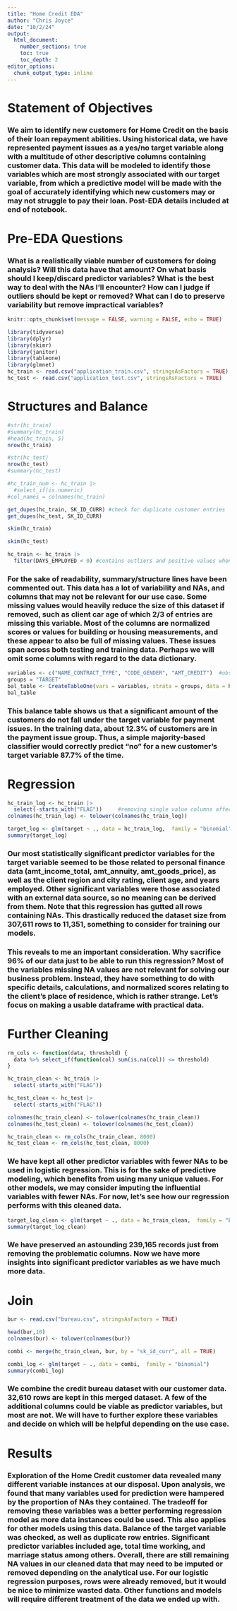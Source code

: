 ---
title: "Home Credit EDA"
author: "Chris Joyce"
date: "10/2/24"
output: 
  html_document:
    number_sections: true
    toc: true
    toc_depth: 2
editor_options:
  chunk_output_type: inline
---

# Statement of Objectives

### We aim to identify new customers for Home Credit on the basis of their loan repayment abilities.  Using historical data, we have represented payment issues as a yes/no target variable along with a multitude of other descriptive columns containing customer data.  This data will be modeled to identify those variables which are most strongly associated with our target variable, from which a predictive model will be made with the goal of accurately identifying which new customers may or may not struggle to pay their loan.  Post-EDA details included at end of notebook.


# Pre-EDA Questions

### What is a realistically viable number of customers for doing analysis?  Will this data have that amount?  On what basis should I keep/discard predictor variables? What is the best way to deal with the NAs I'll encounter? How can I judge if outliers should be kept or removed?   What can I do to preserve variability but remove impractical variables? 


```{r setup, include=FALSE}
knitr::opts_chunk$set(message = FALSE, warning = FALSE, echo = TRUE)

library(tidyverse)
library(dplyr)
library(skimr)
library(janitor)
library(tableone)
library(glmnet)
hc_train <- read.csv("application_train.csv", stringsAsFactors = TRUE)
hc_test <- read.csv("application_test.csv", stringsAsFactors = TRUE)
```


# Structures and Balance
```{r}
#str(hc_train)
#summary(hc_train)
#head(hc_train, 5)
nrow(hc_train)
```
```{r}
#str(hc_test)
nrow(hc_test)
#summary(hc_test)
```
```{r}
#hc_train_num <- hc_train |>
  #select_if(is.numeric)
#col_names = colnames(hc_train)
```

```{r}
get_dupes(hc_train, SK_ID_CURR) #check for duplicate customer entries
get_dupes(hc_test, SK_ID_CURR)
```
```{r}
skim(hc_train)
```
```{r}
skim(hc_test)
```
```{r}
hc_train <- hc_train |>
  filter(DAYS_EMPLOYED < 0) #contains outliers and positive values when all values should be negative
```

### For the sake of readability, summary/structure lines have been commented out.  This data has a lot of variability and NAs, and columns that may not be relevant for our use case. Some missing values would heavily reduce the size of this dataset if removed, such as client car age of which 2/3 of entries are missing this variable.  Most of the columns are normalized scores or values for building or housing measurements, and these appear to also be full of missing values.  These issues span across both testing and training data. Perhaps we will omit some columns with regard to the data dictionary.


```{r}
variables <- c("NAME_CONTRACT_TYPE", "CODE_GENDER", "AMT_CREDIT")  #observe balance of target variable, amongst a few other variables of interest
groups = "TARGET"
bal_table <- CreateTableOne(vars = variables, strata = groups, data = hc_train)
bal_table
```



### This balance table shows us that a significant amount of the customers do not fall under the target variable for payment issues.  In the training data, about 12.3% of customers are in the payment issue group.    Thus, a simple majority-based classifier would correctly predict "no" for a new customer's target variable 87.7% of the time. 


# Regression

```{r}
hc_train_log <- hc_train |>
  select(-starts_with("FLAG"))     #removing single value columns affecting regression
colnames(hc_train_log) <- tolower(colnames(hc_train_log))
```

```{r}
target_log <- glm(target ~ ., data = hc_train_log,  family = "binomial")
summary(target_log)
```
### Our most statistically significant predictor variables for the target variable seemed to be those related to personal finance data (amt_income_total, amt_annuity, amt_goods_price), as well as the client region and city rating, client age, and years employed.  Other significant variables were those associated with an external data source, so no meaning can be derived from them.  Note that this regression has gutted all rows containing NAs. This drastically reduced the dataset size from 307,611 rows to 11,351, something to consider for training our models. 
### This reveals to me an important consideration.  Why sacrifice 96% of our data just to be able to run this regression? Most of the variables missing NA values are not relevant for solving our business problem.  Instead, they have something to do with specific details, calculations, and normalized scores relating to the client's place of residence, which is rather strange.  Let's focus on making a usable dataframe with practical data.


# Further Cleaning

```{r}
rm_cols <- function(data, threshold) {
  data %>% select_if(function(col) sum(is.na(col)) <= threshold)
}
```

```{r}
hc_train_clean <- hc_train |>
  select(-starts_with("FLAG"))

hc_test_clean <- hc_test |>
  select(-starts_with("FLAG"))

colnames(hc_train_clean) <- tolower(colnames(hc_train_clean))
colnames(hc_test_clean) <- tolower(colnames(hc_test_clean))

hc_train_clean <- rm_cols(hc_train_clean, 8000)
hc_test_clean <- rm_cols(hc_test_clean, 8000)

```

### We have kept all other predictor variables with fewer NAs to be used in logistic regression.  This is for the sake of predictive modeling, which benefits from using many unique values.  For other models, we may consider imputing the influential variables with fewer NAs.  For now, let's see how our regression performs with this cleaned data.

```{r}
target_log_clean <- glm(target ~ ., data = hc_train_clean,  family = "binomial")
summary(target_log_clean)
```

### We have preserved an astounding 239,165 records just from removing the problematic columns.  Now we have more insights into significant predictor variables as we have much more data.


# Join

```{r}
bur <- read.csv("bureau.csv", stringsAsFactors = TRUE)
```
```{r}
head(bur,10)
colnames(bur) <- tolower(colnames(bur))
```
```{r}
combi <- merge(hc_train_clean, bur, by = "sk_id_curr", all = TRUE)
```
```{r}
combi_log <- glm(target ~ ., data = combi,  family = "binomial")
summary(combi_log)
```

### We combine the credit bureau dataset with our customer data.  32,610 rows are kept in this merged dataset.  A few of the additional columns could be viable as predictor variables, but most are not.  We will have to further explore these variables and decide on which will be helpful depending on the use case.


# Results

### Exploration of the Home Credit customer data revealed many different variable instances at our disposal.  Upon analysis, we found that many variables used for prediction were hampered by the proportion of NAs they contained.  The tradeoff for removing these variables was a better performing regression model as more data instances could be used.  This also applies for other models using this data.  Balance of the target variable was checked, as well as duplicate row entries.  Significant predictor variables included age, total time working, and marriage status among others.  Overall, there are still remaining NA values in our cleaned data that may need to be imputed or removed depending on the analytical use.  For our logistic regression purposes, rows were already removed, but it would be nice to minimize wasted data.  Other functions and models will require different treatment of the data we ended up with. 